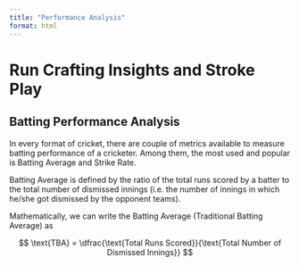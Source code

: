 ```yaml
---
title: "Performance Analysis"
format: html
---
```


# Run Crafting Insights and Stroke Play

## Batting Performance Analysis

In every format of cricket, there are couple of metrics available to measure batting performance of a cricketer. Among them, the most used and popular is Batting Average and Strike Rate.

Batting Average is defined by the ratio of the total runs scored by a batter to the total number of dismissed innings (i.e. the number of innings in which he/she got dismissed by the opponent teams).

Mathematically, we can write the Batting Average (Traditional Batting Average) as

$$
\text{TBA} = \dfrac{\text{Total Runs Scored}}{\text{Total Number of Dismissed Innings}}
$$
